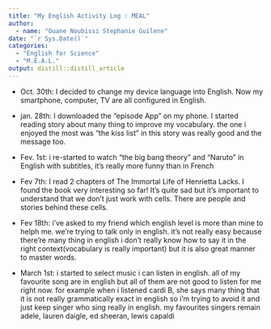 ```yaml
---
title: "My English Activity Log : MEAL"
author:
  - name: "Ouane Noubissi Stephanie Guilene" 
date: "`r Sys.Date()`"
categories:
  - "English for Science"
  - "M.E.A.L."
output: distill::distill_article
---
```



 - Oct. 30th: I decided to change my device language into English. Now my smartphone, computer, TV are all configured in English.

- jan. 28th: I downloaded the "episode App" on my phone. I started reading story about many thing to improve my vocabulary. the one i enjoyed the most was "the kiss list" in this story was really good and the message too.

- Fev. 1st: i re-started to watch "the big bang theory" and "Naruto" in English with subtitles, it's really more funny than in French

- Fev 7th: I read 2 chapters of The Immortal Life of Henrietta Lacks. I found the book very interesting so far! It's quite sad but it's important to understand that we don't just work with cells. There are people and stories behind these cells.

- Fev 18th: i've asked to my friend which english level is more than mine to helph me. we're trying to talk only in english. it's not really easy because there're many thing in english i don't really know how to say it in the right context(vocabulary is really important) but it is also great manner to master words.

- March 1st: i started to select music i can listen in english. all of my favourite song are in english but all of them are not good to listen for me right now. for example when i listened cardi B, she says many thing that it is not really grammatically exact in english so i'm trying to avoid it and just keep singer who sing really in english. my favourites singers remain adele, lauren daigle, ed sheeran, lewis capaldi




